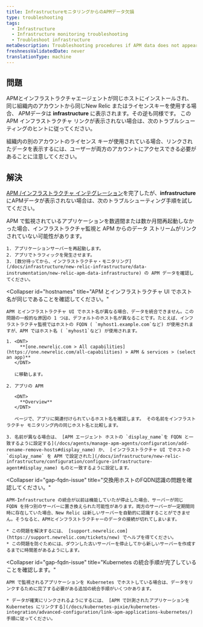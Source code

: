 ```yaml
---
title: InfrastructureモニタリングからのAPMデータ欠損
type: troubleshooting
tags:
  - Infrastructure
  - Infrastructure monitoring troubleshooting
  - Troubleshoot infrastructure
metaDescription: Troubleshooting procedures if APM data does not appear in your infrastructure monitoring UI in New Relic.
freshnessValidatedDate: never
translationType: machine
---
```


## 問題

APMとインフラストラクチャエージェントが同じホストにインストールされ、同じ組織内のアカウントから同じNew Relic <InlinePopover type="licenseKey"/>またはライセンスキーを使用する場合、 APMデータは <DNT>**infrastructure**</DNT> に表示されます。その逆も同様です。 この APM インフラストラクチャ リンクが表示されない場合は、次のトラブルシューティングのヒントに従ってください。

組織内の別のアカウントのライセンス キーが使用されている場合、リンクされたデータを表示するには、ユーザーが両方のアカウントにアクセスできる必要があることに注意してください。

## 解決

[APM /インフラストラクチャ インテグレーション](/docs/infrastructure/new-relic-infrastructure/data-instrumentation/new-relic-apm-data-infrastructure)を完了したが、<DNT>**infrastructure**</DNT> にAPMデータが表示されない場合は、次のトラブルシューティング手順を試してください。

<CollapserGroup>
  <Collapser
    id="restart-app-server"
    title="アプリサーバーを再起動します。"
  >
    APM で監視されているアプリケーションを数週間または数か月間再起動しなかった場合、インフラストラクチャ監視と APM からのデータ ストリームがリンクされていない可能性があります。

    1. アプリケーションサーバーを再起動します。
    2. アプリでトラフィックを発生させます。
    3. [数分待ってから、インフラストラクチャ・モニタリング](/docs/infrastructure/new-relic-infrastructure/data-instrumentation/new-relic-apm-data-infrastructure) の APM データを確認してください。
  </Collapser>

  <Collapser
    id="hostnames"
    title="APM とインフラストラクチャ UI でホスト名が同じであることを確認してください。"
  >
    APM とインフラストラクチャ UI でホスト名が異なる場合、データを統合できません。この問題の一般的な原因の 1 つは、デフォルトのホスト名が異なることです。たとえば、インフラストラクチャ監視ではホストの FQDN ( `myhost1.example.com`など) が使用されますが、APM ではホスト名 ( `myhost1`など) が使用されます。

    1. <DNT>
         **[one.newrelic.com > All capabilities](https://one.newrelic.com/all-capabilities) > APM & services > (select an app)**
       </DNT>

       に移動します。

    2. アプリの APM

       <DNT>
         **Overview**
       </DNT>

       ページで、アプリに関連付けられているホスト名を確認します。 その名前をインフラストラクチャ モニタリング内の同じホスト名と比較します。

    3. 名前が異なる場合は、 [APM エージェント ホストの `display_name`を FQDN と一致するように設定する](/docs/agents/manage-apm-agents/configuration/add-rename-remove-hosts#display_name) か、 [インフラストラクチャ UI でホストの `display_name` を APM で設定された](/docs/infrastructure/new-relic-infrastructure/configuration/configure-infrastructure-agent#display_name) ものと一致するように設定します。
  </Collapser>

  <Collapser
    id="gap-fqdn-issue"
    title="交換用ホストのFQDN認識の問題を確認してください。"
  >
    APM-Infrastructure の統合が以前は機能していたが停止した場合、サーバーが同じ FQDN を持つ別のサーバーに置き換えられた可能性があります。両方のサーバーが一定期間同時に存在していた場合、New Relic は新しいサーバーを自動的に認識することができません。そうなると、APMとインフラストラクチャーのデータの接続が切れてしまいます。

    * この問題を解決するには、 [support.newrelic.com](https://support.newrelic.com/tickets/new) でヘルプを得てください。
    * この問題を防ぐためには、ダウンした古いサーバーを停止してから新しいサーバーを作成するまでに時間差があるようにします。
  </Collapser>

  <Collapser
    id="gap-fqdn-issue"
    title="Kubernetes の統合手順が完了していることを確認します。"
  >
    APM で監視されるアプリケーションを Kubernetes でホストしている場合は、データをリンクするために完了する必要がある追加の統合手順がいくつかあります。

    * データが確実にリンクされるようにするには、 [APM で計測されたアプリケーションを Kubernetes にリンクする](/docs/kubernetes-pixie/kubernetes-integration/advanced-configuration/link-apm-applications-kubernetes/)手順に従ってください。
  </Collapser>
</CollapserGroup>
